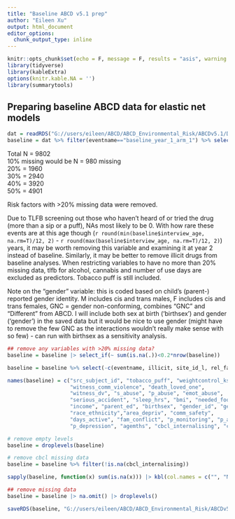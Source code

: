 ```yaml
---
title: "Baseline ABCD v5.1 prep"
author: "Eileen Xu"
output: html_document
editor_options: 
  chunk_output_type: inline
---
```


```r
knitr::opts_chunk$set(echo = F, message = F, results = "asis", warning = F)
library(tidyverse)
library(kableExtra)
options(knitr.kable.NA = '')
library(summarytools)
```

## Preparing baseline ABCD data for elastic net models

```r
dat = readRDS("G://users/eileen/ABCD/ABCD_Environmental_Risk/ABCDv5.1/DATA/predictors_unrelatedIDs.rds")
baseline = dat %>% filter(eventname=="baseline_year_1_arm_1") %>% select_if(~ !all(is.na(.))) |> droplevels()
```

Total N = 9802 \
10% missing would be N = 980 missing \
20% = 1960 \
30% = 2940 \
40% = 3920 \
50% = 4901 \

Risk factors with >20% missing data were removed.

Due to TLFB screening out those who haven't heard of or tried the drug (more than a sip or a puff), NAs most likely to be 0. With how rare these events are at this age though (`r round(min(baseline$interview_age, na.rm=T)/12, 2)` - `r round(max(baseline$interview_age, na.rm=T)/12, 2)`) years, it may be worth removing this variable and examining it at year 2 instead of baseline. Similarly, it may be better to remove illicit drugs from baseline analyses. When restricting variables to have no more than 20% missing data, tlfb for alcohol, cannabis and number of use days are excluded as predictors. Tobacco puff is still included.

Note on the "gender" variable: this is coded based on child's (parent-) reported gender identity. M includes cis and trans males, F includes cis and trans females, GNC = gender non-conforming, combines "GNC" and "Different" from ABCD. I will include both sex at birth ('birthsex')  and gender ('gender') in the saved data but it would be nice to use gender (might have to remove the few GNC as the interactions wouldn't really make sense with so few) - can run with birthsex as a sensitivity analysis. 

```r
## remove any variables with >20% missing data?
baseline = baseline |> select_if(~ sum(is.na(.))<0.2*nrow(baseline))

baseline = baseline %>% select(-c(eventname, illicit, site_id_l, rel_family_id, rel_birth_id, interview_date, visit_type))

names(baseline) = c("src_subject_id", "tobacco_puff", "weightcontrol_ksads",
                    "witness_comm_violence", "death_loved_one",
                    "witness_dv", "s_abuse", "p_abuse", "emot_abuse",
                    "serious_accident", "sleep_hrs", "bmi", "needed_food",
                    "income", "parent_ed", "birthsex", "gender_id", "gender",
                    "race_ethnicity","area_depriv", "comm_safety",
                    "days_active", "fam_conflict", "p_monitoring", "p_acceptance",
                    "p_depression", "agemths", "cbcl_internalising", "cbcl_dsm5_depress")

# remove empty levels
baseline = droplevels(baseline)

# remove cbcl missing data
baseline = baseline %>% filter(!is.na(cbcl_internalising))

sapply(baseline, function(x) sum(is.na(x))) |> kbl(col.names = c("", "N missing")) |> kable_styling() |> scroll_box()
```

```r
## remove missing data
baseline = baseline |> na.omit() |> droplevels()

saveRDS(baseline, "G://users/eileen/ABCD/ABCD_Environmental_Risk/ABCDv5.1/DATA/dat_baseline.rds")
```

